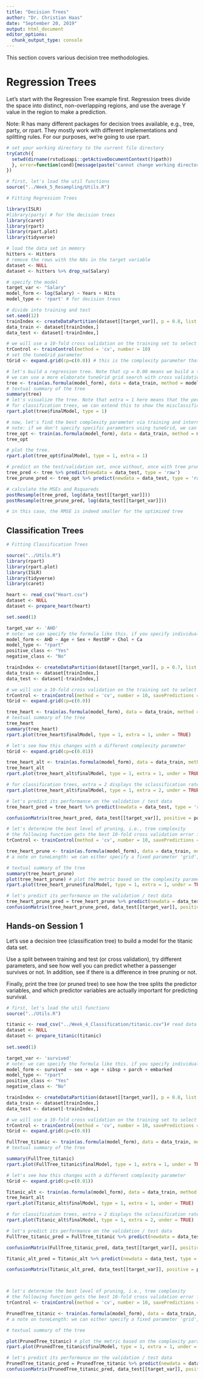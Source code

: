 ```yaml
---
title: "Decision Trees"
author: "Dr. Christian Haas"
date: "September 20, 2019"
output: html_document
editor_options: 
  chunk_output_type: console
---
```


This section covers various decision tree methodologies.

# Regression Trees

Let's start with the Regression Tree example first. Regression trees divide the space into distinct, non-overlapping regions, and use the average Y value in the region to make a prediction.

Note: R has many different packages for decision trees available, e.g., tree, party, or rpart. They mostly work with different implementations and splitting rules. For our purposes, we're going to use rpart.

```r
# set your working directory to the current file directory 
tryCatch({
  setwd(dirname(rstudioapi::getActiveDocumentContext()$path))
  }, error=function(cond){message(paste("cannot change working directory"))
})

# first, let's load the util functions
source("../Week_5_Resampling/Utils.R")

# Fitting Regression Trees

library(ISLR)
#library(party) # for the decision trees
library(caret)
library(rpart)
library(rpart.plot)
library(tidyverse)

# load the data set in memory
hitters <- Hitters 
# remove the rows with the NAs in the target variable
dataset <- NULL
dataset <- hitters %>% drop_na(Salary)

# specify the model
target_var <- "Salary"
model_form <- log(Salary) ~ Years + Hits
model_type <- 'rpart' # for decision trees

# divide into training and test
set.seed(12)
trainIndex <- createDataPartition(dataset[[target_var]], p = 0.8, list = FALSE)
data_train <- dataset[trainIndex,]
data_test <- dataset[-trainIndex,]

# we will use a 10-fold cross validation on the training set to select the best complexity parameter
trControl <- trainControl(method = 'cv', number = 10)
# set the tuneGrid parameter
tGrid <- expand.grid(cp=c(0.0)) # this is the complexity parameter that specifies how complex the decision tree should be

# let's build a regression tree. Note that cp = 0.00 means we build a tree with a maximum complexity.
# we can use a more elaborate tuneGrid grid search with cross validation to find the best tree complexity later
tree <- train(as.formula(model_form), data = data_train, method = model_type, trControl = trControl, tuneGrid = tGrid)
# textual summary of the tree
summary(tree)
# let's visualize the tree. Note that extra = 1 here means that the percentage of observations that fall under a certain split are shown for each leaf.
# for classification trees, we can extend this to show the misclassification rate per node
rpart.plot(tree$finalModel, type = 1)

# now, let's find the best complexity parameter via training and internal cross-validation
# note: if we don't specify specific parameters using tuneGrid, we can do a random search for the parameters using tuneLength
tree_opt <- train(as.formula(model_form), data = data_train, method = model_type, trControl = trControl, tuneLength = 3)
tree_opt

# plot the tree. 
rpart.plot(tree_opt$finalModel, type = 1, extra = 1)

# predict on the test/validation set, once without, once with tree pruning
tree_pred <- tree %>% predict(newdata = data_test, type = 'raw')
tree_prune_pred <- tree_opt %>% predict(newdata = data_test, type = 'raw')

# calculate the MSEs and Rsquareds
postResample(tree_pred, log(data_test[[target_var]]))
postResample(tree_prune_pred, log(data_test[[target_var]]))

# in this case, the RMSE is indeed smaller for the optimized tree

```


## Classification Trees

```r
# Fitting Classification Trees

source("../Utils.R")
library(rpart)
library(rpart.plot)
library(ISLR)
library(tidyverse)
library(caret)

heart <- read_csv("Heart.csv")
dataset <- NULL
dataset <- prepare_heart(heart)

set.seed(1)

target_var <- 'AHD'
# note: we can specify the formula like this. if you specify individual predictors, they have to match the column names in the dataset
model_form <- AHD ~ Age + Sex + RestBP + Chol + Ca
model_type <- "rpart"
positive_class <- "Yes"
negative_class <- "No"

trainIndex <- createDataPartition(dataset[[target_var]], p = 0.7, list = FALSE)
data_train <- dataset[trainIndex,]
data_test <- dataset[-trainIndex,]

# we will use a 10-fold cross validation on the training set to select the best complexity parameter
trControl <- trainControl(method = 'cv', number = 10, savePredictions = TRUE, classProbs = TRUE)
tGrid <- expand.grid(cp=c(0.0))

tree_heart <- train(as.formula(model_form), data = data_train, method = model_type, trControl = trControl, metric = 'Accuracy', tuneGrid = tGrid)
# textual summary of the tree
tree_heart
summary(tree_heart)
rpart.plot(tree_heart$finalModel, type = 1, extra = 1, under = TRUE)

# let's see how this changes with a different complexity parameter
tGrid <- expand.grid(cp=c(0.01))

tree_heart_alt <- train(as.formula(model_form), data = data_train, method = model_type, trControl = trControl, metric = 'Accuracy', tuneGrid = tGrid)
tree_heart_alt
rpart.plot(tree_heart_alt$finalModel, type = 1, extra = 1, under = TRUE)

# for classification trees, extra = 2 displays the sclassification rate
rpart.plot(tree_heart_alt$finalModel, type = 1, extra = 2, under = TRUE)

# let's predict its performance on the validation / test data
tree_heart_pred = tree_heart %>% predict(newdata = data_test, type = 'raw')

confusionMatrix(tree_heart_pred, data_test[[target_var]], positive = positive_class)

# let's determine the best level of pruning, i.e., tree complexity
# the following function gets the best 10-fold cross validation error for alpha (see slides) and builds the tree with the respective complexity
trControl <- trainControl(method = 'cv', number = 10, savePredictions = TRUE, classProbs = TRUE, summaryFunction = twoClassSummary)

tree_heart_prune <- train(as.formula(model_form), data = data_train, method = model_type, trControl = trControl, metric = 'ROC', tuneLength = 10)
# a note on tuneLength: we can either specify a fixed parameter 'grid', i.e., give potential values for each parameter that we want to evaluate and then test all combinations, or we can use a random parameter sampling. in this case, the tuneLength parameter indicates how many different random settings (in this case for the complexity parameter cp) are tried

# textual summary of the tree
summary(tree_heart_prune)
plot(tree_heart_prune) # plot the metric based on the complexity parameter
rpart.plot(tree_heart_prune$finalModel, type = 1, extra = 1, under = TRUE)

# let's predict its performance on the validation / test data
tree_heart_prune_pred = tree_heart_prune %>% predict(newdata = data_test, type = 'raw')
confusionMatrix(tree_heart_prune_pred, data_test[[target_var]], positive = positive_class)

```


## Hands-on Session 1

Let's use a decision tree (classification tree) to build a model for the titanic data set.

Use a split between training and test (or cross validation), try different parameters, and see how well you can predict whether a passenger survives or not.
In addition, see if there is a difference in tree pruning or not.

Finally, print the tree (or pruned tree) to see how the tree splits the predictor variables, and which predictor variables are actually important for predicting survival.

```r
# first, let's load the util functions
source("../Utils.R")

titanic <- read_csv("../Week_4_Classification/titanic.csv")# read data
dataset <- NULL
dataset <- prepare_titanic(titanic)
  
set.seed(1)

target_var <- 'survived'
# note: we can specify the formula like this. if you specify individual predictors, they have to match the column names in the dataset
model_form <- survived ~ sex + age + sibsp + parch + embarked
model_type <- "rpart"
positive_class <- "Yes"
negative_class <- "No"

trainIndex <- createDataPartition(dataset[[target_var]], p = 0.8, list = FALSE)
data_train <- dataset[trainIndex,]
data_test <- dataset[-trainIndex,]

# we will use a 10-fold cross validation on the training set to select the best complexity parameter
trControl <- trainControl(method = 'cv', number = 10, savePredictions = TRUE, classProbs = TRUE)
tGrid <- expand.grid(cp=c(0.0))

FullTree_titanic <- train(as.formula(model_form), data = data_train, method = model_type, trControl = trControl, metric = 'Accuracy', tuneGrid = tGrid)
# textual summary of the tree

summary(FullTree_titanic)
rpart.plot(FullTree_titanic$finalModel, type = 1, extra = 1, under = TRUE)

# let's see how this changes with a different complexity parameter
tGrid <- expand.grid(cp=c(0.01))

Titanic_alt <- train(as.formula(model_form), data = data_train, method = model_type, trControl = trControl, metric = 'Accuracy', tuneGrid = tGrid)
tree_heart_alt
rpart.plot(Titanic_alt$finalModel, type = 1, extra = 1, under = TRUE)

# for classification trees, extra = 2 displays the sclassification rate
rpart.plot(Titanic_alt$finalModel, type = 1, extra = 2, under = TRUE)

# let's predict its performance on the validation / test data
FullTree_titanic_pred = FullTree_titanic %>% predict(newdata = data_test, type = 'raw')

confusionMatrix(FullTree_titanic_pred, data_test[[target_var]], positive = positive_class)

Titanic_alt_pred = Titanic_alt %>% predict(newdata = data_test, type = 'raw')

confusionMatrix(Titanic_alt_pred, data_test[[target_var]], positive = positive_class)



# let's determine the best level of pruning, i.e., tree complexity
# the following function gets the best 10-fold cross validation error for alpha (see slides) and builds the tree with the respective complexity
trControl <- trainControl(method = 'cv', number = 10, savePredictions = TRUE, classProbs = TRUE, summaryFunction = twoClassSummary)

PrunedTree_titanic <- train(as.formula(model_form), data = data_train, method = model_type, trControl = trControl, metric = 'ROC', tuneLength = 20)
# a note on tuneLength: we can either specify a fixed parameter 'grid', i.e., give potential values for each parameter that we want to evaluate and then test all combinations, or we can use a random parameter sampling. in this case, the tuneLength parameter indicates how many different random settings (in this case for the complexity parameter cp) are tried

# textual summary of the tree

plot(PrunedTree_titanic) # plot the metric based on the complexity parameter
rpart.plot(PrunedTree_titanic$finalModel, type = 1, extra = 1, under = TRUE)

# let's predict its performance on the validation / test data
PrunedTree_titanic_pred = PrunedTree_titanic %>% predict(newdata = data_test, type = 'raw')
confusionMatrix(PrunedTree_titanic_pred, data_test[[target_var]], positive = positive_class)





```

